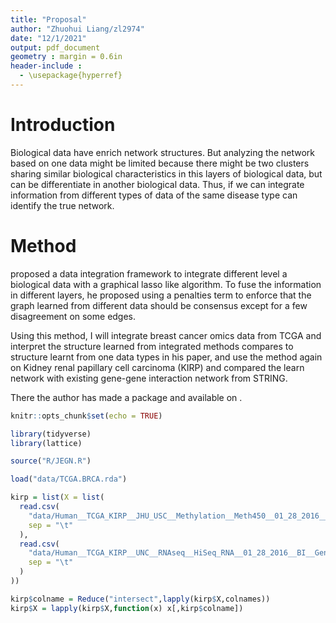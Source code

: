 ```yaml
---
title: "Proposal"
author: "Zhuohui Liang/zl2974"
date: "12/1/2021"
output: pdf_document
geometry : margin = 0.6in
header-include :
  - \usepackage{hyperref}
---
```



\begin{abstract}
Goal : We try to identify the subtypes of breast cancer with a data integration method based on graphical models

Method : Data integration with graphical models

Data : TCGA
\end{abstract}

# Introduction

Biological data have enrich network structures. But analyzing the network based on one data might be limited because there might be two clusters sharing similar biological characteristics in this layers of biological data, but can be differentiate in another biological data. Thus, if we can integrate information from different types of data of the same disease type can identify the true network.

# Method

\cite{chu2019integration} proposed a data integration framework to integrate different level a biological data with a graphical lasso like algorithm. To fuse the information in different layers, he proposed using a penalties term to enforce that the graph learned from different data should be consensus except for a few disagreement on some edges.

Using this method, I will integrate breast cancer omics data from TCGA and interpret the structure learned from integrated methods compares to structure learnt from one data types in his paper, and use the method again on  Kidney renal papillary cell carcinoma (KIRP) and compared the learn network with existing gene-gene interaction network from STRING.

There the author has made a package and available on \href{https://github.com/Zhangxf-ccnu/JEGN}{Github}.



```r
knitr::opts_chunk$set(echo = TRUE)

library(tidyverse)
library(lattice)

source("R/JEGN.R")

```


```r
load("data/TCGA.BRCA.rda")

kirp = list(X = list(
  read.csv(
    "data/Human__TCGA_KIRP__JHU_USC__Methylation__Meth450__01_28_2016__BI__Gene__Firehose_Methylation_Prepocessor.cct.gz",
    sep = "\t"
  ),
  read.csv(
    "data/Human__TCGA_KIRP__UNC__RNAseq__HiSeq_RNA__01_28_2016__BI__Gene__Firehose_RSEM_log2.cct.gz",
    sep = "\t"
  )
))

kirp$colname = Reduce("intersect",lapply(kirp$X,colnames))
kirp$X = lapply(kirp$X,function(x) x[,kirp$colname])

```


```r

```


\bibliographystyle{apalike} 
\bibliography{scholar}